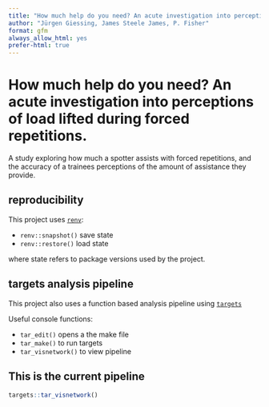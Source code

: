 ```yaml
---
title: "How much help do you need? An acute investigation into perceptions of load lifted during forced repetitions."
author: "Jürgen Giessing, James Steele James, P. Fisher"
format: gfm
always_allow_html: yes
prefer-html: true
---
```


# How much help do you need? An acute investigation into perceptions of load lifted during forced repetitions.

A study exploring how much a spotter assists with forced repetitions, and the accuracy of a trainees perceptions of the amount of assistance they provide.

## reproducibility

This project uses [`renv`](https://rstudio.github.io/renv/articles/renv.html#reproducibility): 

- `renv::snapshot()` save state
- `renv::restore()` load state  

where state refers to package versions used by the project.  

## targets analysis pipeline

This project also uses a function based analysis pipeline using [`targets`](https://books.ropensci.org/targets/)

Useful console functions:

- `tar_edit()` opens a the make file
- `tar_make()` to run targets
- `tar_visnetwork()` to view pipeline

## This is the current pipeline

```r

targets::tar_visnetwork()

```

